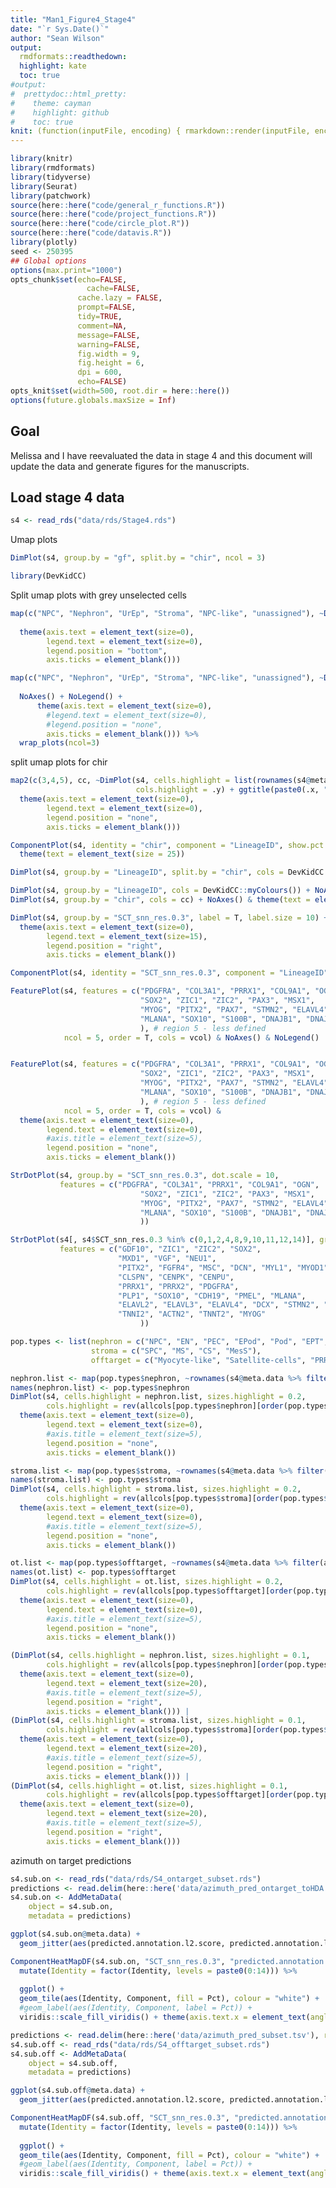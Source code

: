 ```yaml
---
title: "Man1_Figure4_Stage4"
date: "`r Sys.Date()`"
author: "Sean Wilson"
output:
  rmdformats::readthedown:
  highlight: kate
  toc: true
#output:
#  prettydoc::html_pretty:
#    theme: cayman
#    highlight: github
#    toc: true
knit: (function(inputFile, encoding) { rmarkdown::render(inputFile, encoding = encoding, output_dir = here::here("docs/"))})
---
```


```r
library(knitr)
library(rmdformats)
library(tidyverse)
library(Seurat)
library(patchwork)
source(here::here("code/general_r_functions.R"))
source(here::here("code/project_functions.R"))
source(here::here("code/circle_plot.R"))
source(here::here("code/datavis.R"))
library(plotly)
seed <- 250395
## Global options
options(max.print="1000")
opts_chunk$set(echo=FALSE,
	             cache=FALSE,
               cache.lazy = FALSE,
               prompt=FALSE,
               tidy=TRUE,
               comment=NA,
               message=FALSE,
               warning=FALSE,
               fig.width = 9,
               fig.height = 6,
               dpi = 600,
               echo=FALSE)
opts_knit$set(width=500, root.dir = here::here())
options(future.globals.maxSize = Inf)

```

## Goal

Melissa and I have reevaluated the data in stage 4 and this document will update the data and generate figures for the manuscripts.


## Load stage 4 data

```r
s4 <- read_rds("data/rds/Stage4.rds") 
```

Umap plots

```r
DimPlot(s4, group.by = "gf", split.by = "chir", ncol = 3)
```
```r
library(DevKidCC)
```


Split umap plots with grey unselected cells

```r
map(c("NPC", "Nephron", "UrEp", "Stroma", "NPC-like", "unassigned"), ~DimPlot(s4, cells.highlight = list(rownames(s4@meta.data %>% filter(LineageID==.x))), 
                                                                              cols.highlight = ifelse(.x!="unassigned", myColours()[.x], "black")) + ggtitle(.x) +
  theme(axis.text = element_text(size=0),
        legend.text = element_text(size=0),
        legend.position = "bottom",
        axis.ticks = element_blank())) 
```


```r
map(c("NPC", "Nephron", "UrEp", "Stroma", "NPC-like", "unassigned"), ~DimPlot(s4, cells.highlight = list(rownames(s4@meta.data %>% filter(LineageID==.x))), 
                                                                              cols.highlight = ifelse(.x!="unassigned", myColours()[.x], "black")) + ggtitle(.x) +
  NoAxes() + NoLegend() +
      theme(axis.text = element_text(size=0),
        #legend.text = element_text(size=0),
        #legend.position = "none",
        axis.ticks = element_blank())) %>% 
  wrap_plots(ncol=3)
```

split umap plots for chir

```r
map2(c(3,4,5), cc, ~DimPlot(s4, cells.highlight = list(rownames(s4@meta.data %>% filter(chir==paste0(.x, "c")))), 
                            cols.highlight = .y) + ggtitle(paste0(.x, "c")) +
  theme(axis.text = element_text(size=0),
        legend.text = element_text(size=0),
        legend.position = "none",
        axis.ticks = element_blank()))
```

```r
ComponentPlot(s4, identity = "chir", component = "LineageID", show.pct = T, do.label = F) & 
  theme(text = element_text(size = 25))
```

```r
DimPlot(s4, group.by = "LineageID", split.by = "chir", cols = DevKidCC::myColours()) & theme(text = element_text(size = 30))

```

```r
DimPlot(s4, group.by = "LineageID", cols = DevKidCC::myColours()) + NoAxes() & theme(text = element_text(size = 20))
DimPlot(s4, group.by = "chir", cols = cc) + NoAxes() & theme(text = element_text(size = 20))
```

```r
DimPlot(s4, group.by = "SCT_snn_res.0.3", label = T, label.size = 10) + 
  theme(axis.text = element_text(size=0),
        legend.text = element_text(size=15),
        legend.position = "right",
        axis.ticks = element_blank()) 
```


```r
ComponentPlot(s4, identity = "SCT_snn_res.0.3", component = "LineageID", show.pct = T, do.label = F) + coord_flip() & theme(text = element_text(size = 30))
```



```r
FeaturePlot(s4, features = c("PDGFRA", "COL3A1", "PRRX1", "COL9A1", "OGN", 
                             "SOX2", "ZIC1", "ZIC2", "PAX3", "MSX1", 
                             "MYOG", "PITX2", "PAX7", "STMN2", "ELAVL4", 
                             "MLANA", "SOX10", "S100B", "DNAJB1", "DNAJB4"
                             ), # region 5 - less defined
            ncol = 5, order = T, cols = vcol) & NoAxes() & NoLegend()


FeaturePlot(s4, features = c("PDGFRA", "COL3A1", "PRRX1", "COL9A1", "OGN", 
                             "SOX2", "ZIC1", "ZIC2", "PAX3", "MSX1", 
                             "MYOG", "PITX2", "PAX7", "STMN2", "ELAVL4", 
                             "MLANA", "SOX10", "S100B", "DNAJB1", "DNAJB4"
                             ), # region 5 - less defined
            ncol = 5, order = T, cols = vcol) &
  theme(axis.text = element_text(size=0),
        legend.text = element_text(size=0),
        #axis.title = element_text(size=5),
        legend.position = "none",
        axis.ticks = element_blank())
```


```r
StrDotPlot(s4, group.by = "SCT_snn_res.0.3", dot.scale = 10,
           features = c("PDGFRA", "COL3A1", "PRRX1", "COL9A1", "OGN", 
                             "SOX2", "ZIC1", "ZIC2", "PAX3", "MSX1", 
                             "MYOG", "PITX2", "PAX7", "STMN2", "ELAVL4", 
                             "MLANA", "SOX10", "S100B", "DNAJB1", "DNAJB4"
                             ))

StrDotPlot(s4[, s4$SCT_snn_res.0.3 %in% c(0,1,2,4,8,9,10,11,12,14)], group.by = "SCT_snn_res.0.3", dot.scale = 6, 
           features = c("GDF10", "ZIC1", "ZIC2", "SOX2",
                        "MXD1", "VGF", "NEU1",
                        "PITX2", "FGFR4", "MSC", "DCN", "MYL1", "MYOD1", "PAX7",
                        "CLSPN", "CENPK", "CENPU",
                        "PRRX1", "PRRX2", "PDGFRA",
                        "PLP1", "SOX10", "CDH19", "PMEL", "MLANA",
                        "ELAVL2", "ELAVL3", "ELAVL4", "DCX", "STMN2", "TAGLN3",
                        "TNNI2", "ACTN2", "TNNT2", "MYOG"
                             ))
```


```r
pop.types <- list(nephron = c("NPC", "EN", "PEC", "EPod", "Pod", "EPT", "PT", "EDT", "LOH", "DT", "UOS", "UTip", "UIS", "Metanephric"),
                  stroma = c("SPC", "MS", "CS", "MesS"),
                  offtarget = c("Myocyte-like", "Satellite-cells", "PRRX1/2-PreMuscle", "Astrocyte-like", "Glia-like", "Neural-like", "Stalled_NP_MM"))
```

```r
nephron.list <- map(pop.types$nephron, ~rownames(s4@meta.data %>% filter(ann %in% .x)))
names(nephron.list) <- pop.types$nephron
DimPlot(s4, cells.highlight = nephron.list, sizes.highlight = 0.2,
        cols.highlight = rev(allcols[pop.types$nephron][order(pop.types$nephron)])) & NoAxes()& theme(text = element_text(size = 30)) +
  theme(axis.text = element_text(size=0),
        legend.text = element_text(size=0),
        #axis.title = element_text(size=5),
        legend.position = "none",
        axis.ticks = element_blank())

stroma.list <- map(pop.types$stroma, ~rownames(s4@meta.data %>% filter(ann %in% .x))) 
names(stroma.list) <- pop.types$stroma
DimPlot(s4, cells.highlight = stroma.list, sizes.highlight = 0.2,
        cols.highlight = rev(allcols[pop.types$stroma][order(pop.types$stroma)])) & NoAxes()& theme(text = element_text(size = 30)) +
  theme(axis.text = element_text(size=0),
        legend.text = element_text(size=0),
        #axis.title = element_text(size=5),
        legend.position = "none",
        axis.ticks = element_blank())

ot.list <- map(pop.types$offtarget, ~rownames(s4@meta.data %>% filter(ann %in% .x)))
names(ot.list) <- pop.types$offtarget
DimPlot(s4, cells.highlight = ot.list, sizes.highlight = 0.2,
        cols.highlight = rev(allcols[pop.types$offtarget][order(pop.types$offtarget)])) & NoAxes()& theme(text = element_text(size = 25)) +
  theme(axis.text = element_text(size=0),
        legend.text = element_text(size=0),
        #axis.title = element_text(size=5),
        legend.position = "none",
        axis.ticks = element_blank())
```

```r
(DimPlot(s4, cells.highlight = nephron.list, sizes.highlight = 0.1,
        cols.highlight = rev(allcols[pop.types$nephron][order(pop.types$nephron)])) + NoAxes() +
  theme(axis.text = element_text(size=0),
        legend.text = element_text(size=20),
        #axis.title = element_text(size=5),
        legend.position = "right",
        axis.ticks = element_blank())) |
(DimPlot(s4, cells.highlight = stroma.list, sizes.highlight = 0.1,
        cols.highlight = rev(allcols[pop.types$stroma][order(pop.types$stroma)])) + NoAxes() +
  theme(axis.text = element_text(size=0),
        legend.text = element_text(size=20),
        #axis.title = element_text(size=5),
        legend.position = "right",
        axis.ticks = element_blank())) |
(DimPlot(s4, cells.highlight = ot.list, sizes.highlight = 0.1,
        cols.highlight = rev(allcols[pop.types$offtarget][order(pop.types$offtarget)])) + NoAxes() +
  theme(axis.text = element_text(size=0),
        legend.text = element_text(size=20),
        #axis.title = element_text(size=5),
        legend.position = "right",
        axis.ticks = element_blank()))
```


azimuth on target predictions

```r
s4.sub.on <- read_rds("data/rds/S4_ontarget_subset.rds")
predictions <- read.delim(here::here('data/azimuth_pred_ontarget_toHDA.tsv'), row.names = 1)
s4.sub.on <- AddMetaData(
	object = s4.sub.on,
	metadata = predictions)
```


```r
ggplot(s4.sub.on@meta.data) +
  geom_jitter(aes(predicted.annotation.l2.score, predicted.annotation.l2), size = 0.1) |

ComponentHeatMapDF(s4.sub.on, "SCT_snn_res.0.3", "predicted.annotation.l2") %>% 
  mutate(Identity = factor(Identity, levels = paste0(0:14))) %>% 
  
  ggplot() +
  geom_tile(aes(Identity, Component, fill = Pct), colour = "white") +
  #geom_label(aes(Identity, Component, label = Pct)) +
  viridis::scale_fill_viridis() + theme(axis.text.x = element_text(angle=45, vjust = 1, hjust = 1))

```


```r
predictions <- read.delim(here::here('data/azimuth_pred_subset.tsv'), row.names = 1)
s4.sub.off <- read_rds("data/rds/S4_offtarget_subset.rds")
s4.sub.off <- AddMetaData(
	object = s4.sub.off,
	metadata = predictions)

```

```r
ggplot(s4.sub.off@meta.data) +
  geom_jitter(aes(predicted.annotation.l2.score, predicted.annotation.l2), size = 0.1) |

ComponentHeatMapDF(s4.sub.off, "SCT_snn_res.0.3", "predicted.annotation.l2") %>% 
  mutate(Identity = factor(Identity, levels = paste0(0:14))) %>% 
  
  ggplot() +
  geom_tile(aes(Identity, Component, fill = Pct), colour = "white") +
  #geom_label(aes(Identity, Component, label = Pct)) +
  viridis::scale_fill_viridis() + theme(axis.text.x = element_text(angle=45, vjust = 1, hjust = 1))

```



